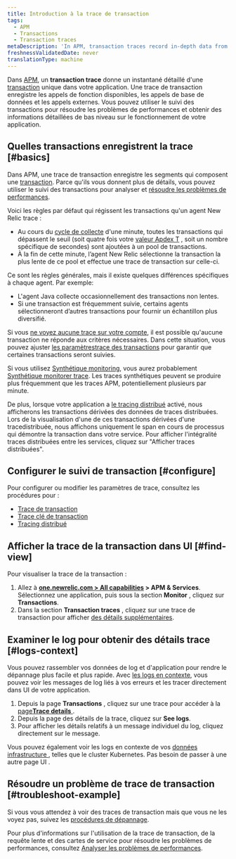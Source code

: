 ```yaml
---
title: Introduction à la trace de transaction
tags:
  - APM
  - Transactions
  - Transaction traces
metaDescription: 'In APM, transaction traces record in-depth data from your application''s slowest HTTP requests and database queries.'
freshnessValidatedDate: never
translationType: machine
---
```


Dans [APM](/docs/apm/new-relic-apm), un <DNT>**transaction trace**</DNT> donne un instantané détaillé d&apos;une [transaction](/docs/apm/transactions/intro-transactions/transactions-new-relic-apm) unique dans votre application. Une trace de transaction enregistre les appels de fonction disponibles, les appels de base de données et les appels externes. Vous pouvez utiliser le suivi des transactions pour résoudre les problèmes de performances et obtenir des informations détaillées de bas niveau sur le fonctionnement de votre application.

## Quelles transactions enregistrent la trace [#basics]

Dans APM, une trace de transaction enregistre les segments qui composent une [transaction](/docs/apm/transactions/intro-transactions/transactions-new-relic-apm). Parce qu&apos;ils vous donnent plus de détails, vous pouvez utiliser le suivi des transactions pour analyser et [résoudre les problèmes de performances](#troubleshoot-example).

Voici les règles par défaut qui régissent les transactions qu&apos;un agent New Relic trace :

* Au cours du [cycle de collecte](/docs/new-relic-solutions/get-started/glossary/#harvest-cycle) d&apos;une minute, toutes les transactions qui dépassent le seuil (soit quatre fois votre [valeur Apdex T](/docs/apm/new-relic-apm/apdex/apdex-measuring-user-satisfaction) , soit un nombre spécifique de secondes) sont ajoutées à un pool de transactions.
* À la fin de cette minute, l’agent New Relic sélectionne la transaction la plus lente de ce pool et effectue une trace de transaction sur celle-ci.

Ce sont les règles générales, mais il existe quelques différences spécifiques à chaque agent. Par exemple:

* L&apos;agent Java collecte occasionnellement des transactions non lentes.
* Si une transaction est fréquemment suivie, certains agents sélectionneront d’autres transactions pour fournir un échantillon plus diversifié.

Si vous [ne voyez aucune trace sur votre compte](/docs/apm/transactions/transaction-traces/troubleshooting-not-seeing-transaction-traces), il est possible qu&apos;aucune transaction ne réponde aux critères nécessaires. Dans cette situation, vous pouvez ajuster [les paramètrestrace des transactions](/docs/apm/transactions/transaction-traces/configure-transaction-traces) pour garantir que certaines transactions seront suivies.

Si vous utilisez [Synthétique monitoring](/docs/synthetics/new-relic-synthetics/getting-started/new-relic-synthetics), vous aurez probablement [Synthétique monitorer trace](/docs/synthetics/new-relic-synthetics/using-monitors/collect-synthetic-transaction-traces). Les traces synthétiques peuvent se produire plus fréquemment que les traces APM, potentiellement plusieurs par minute.

De plus, lorsque votre application a [le tracing distribué](/docs/distributed-tracing/concepts/introduction-distributed-tracing) activé, nous afficherons les transactions dérivées des données de traces distribuées. Lors de la visualisation d&apos;une de ces transactions dérivées d&apos;une tracedistribuée, nous affichons uniquement le span en cours de processus qui démontre la transaction dans votre service. Pour afficher l&apos;intégralité traces distribuées entre les services, cliquez sur &quot;Afficher traces distribuées&quot;.

## Configurer le suivi de transaction [#configure]

Pour configurer ou modifier les paramètres de trace, consultez les procédures pour :

* [Trace de transaction](/docs/apm/transactions/transaction-traces/configure-transaction-traces)
* [Trace clé de transaction](/docs/apm/transactions/transaction-traces/configure-transaction-traces#key-txns)
* [Tracing distribué](/docs/distributed-tracing/concepts/quick-start)

## Afficher la trace de la transaction dans UI [#find-view]

Pour visualiser la trace de la transaction :

1. Allez à <DNT>**[one.newrelic.com &gt; All capabilities](https://one.newrelic.com/all-capabilities) &gt; APM &amp; Services**</DNT>. Sélectionnez une application, puis sous la section <DNT>**Monitor**</DNT> , cliquez sur <DNT>**Transactions**</DNT>.
2. Dans la section <DNT>**Transaction traces**</DNT> , cliquez sur une trace de transaction pour afficher [des détails supplémentaires](/docs/apm/transactions/transaction-traces/transaction-traces-summary-page).

## Examiner le log pour obtenir des détails trace [#logs-context]

Vous pouvez rassembler vos données de log et d&apos;application pour rendre le dépannage plus facile et plus rapide. Avec [les logs en contexte](/docs/logs/logs-context/configure-logs-context-apm-agents/), vous pouvez voir les messages de log liés à vos erreurs et les tracer directement dans UI de votre application.

1. Depuis la page <DNT>**Transactions**</DNT> , cliquez sur une trace pour accéder à la [page<DNT>**Trace details**</DNT> ](/docs/apm/transactions/transaction-traces/transaction-traces-trace-details-page).
2. Depuis la page des détails de la trace, cliquez sur <DNT>**See logs**</DNT>.
3. Pour afficher les détails relatifs à un message individuel du log, cliquez directement sur le message.

Vous pouvez également voir les logs en contexte de vos [données infrastructure ](/docs/logs/forward-logs/forward-your-logs-using-infrastructure-agent/), telles que le cluster Kubernetes. Pas besoin de passer à une autre page UI .

## Résoudre un problème de trace de transaction [#troubleshoot-example]

Si vous vous attendez à voir des traces de transaction mais que vous ne les voyez pas, suivez les [procédures de dépannage](/docs/apm/transactions/transaction-traces/troubleshooting-not-seeing-transaction-traces).

Pour plus d&apos;informations sur l&apos;utilisation de la trace de transaction, de la requête lente et des cartes de service pour résoudre les problèmes de performances, consultez [Analyser les problèmes de performances](/docs/apm/applications-menu/features/analyze-database-instance-level-performance-issues).
